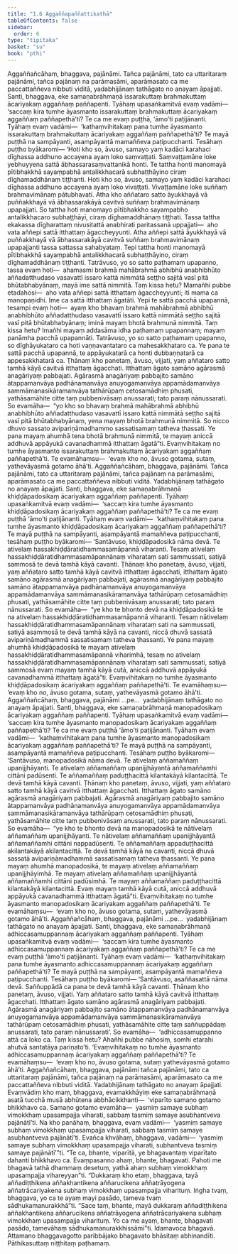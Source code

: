 ```yaml
---
title: "1.6 Aggaññapaññattikathā"
tableOfContents: false
sidebar:
  order: 6
type: "tipitaka"
basket: "su"
book: "pthi"
---
```



<DynamicBreadcrumb />

<Division number="36" book="pthi" bookNo="8" page="23">

<Paragraph number="78" book="pthi">
Aggaññañcāhaṃ, bhaggava, pajānāmi. Tañca pajānāmi, tato ca uttaritaraṃ pajānāmi, tañca pajānaṃ na parāmasāmi, aparāmasato ca me paccattaññeva nibbuti viditā, yadabhijānaṃ tathāgato no anayaṃ āpajjati.
</Paragraph>

</Division>
<Division number="37" book="pthi" bookNo="8" page="23">

<Paragraph number="79" book="pthi">
Santi, bhaggava, eke samaṇabrāhmaṇā issarakuttaṃ brahmakuttaṃ ācariyakaṃ aggaññaṃ paññapenti. Tyāhaṃ upasaṅkamitvā evaṃ vadāmi—  ‘saccaṃ kira tumhe āyasmanto issarakuttaṃ brahmakuttaṃ ācariyakaṃ aggaññaṃ paññapethā’ti? Te ca me evaṃ puṭṭhā, ‘āmo’ti paṭijānanti. Tyāhaṃ evaṃ vadāmi—  ‘kathaṃvihitakaṃ pana tumhe āyasmanto issarakuttaṃ brahmakuttaṃ ācariyakaṃ aggaññaṃ paññapethā’ti? Te mayā puṭṭhā na sampāyanti, asampāyantā mamaññeva paṭipucchanti. Tesāhaṃ puṭṭho byākaromi—
</Paragraph>

</Division>
<Division number="38" book="pthi" bookNo="8" page="23">

<Paragraph number="80" book="pthi">
‘Hoti kho so, āvuso, samayo yaṃ kadāci karahaci dīghassa addhuno accayena ayaṃ loko saṃvaṭṭati. Saṃvaṭṭamāne loke yebhuyyena sattā ābhassarasaṃvattanikā honti. Te tattha honti manomayā pītibhakkhā sayaṃpabhā antalikkhacarā subhaṭṭhāyino ciraṃ dīghamaddhānaṃ tiṭṭhanti.
</Paragraph>

<Paragraph number="81" book="pthi">
Hoti kho so, āvuso, samayo yaṃ kadāci karahaci dīghassa addhuno accayena ayaṃ loko vivaṭṭati. Vivaṭṭamāne loke suññaṃ brahmavimānaṃ pātubhavati. Atha kho aññataro satto āyukkhayā vā puññakkhayā vā ābhassarakāyā cavitvā suññaṃ brahmavimānaṃ upapajjati. So tattha hoti manomayo pītibhakkho sayampabho antalikkhacaro subhaṭṭhāyī, ciraṃ dīghamaddhānaṃ tiṭṭhati.
</Paragraph>

<Paragraph number="82" book="pthi">
Tassa tattha ekakassa dīgharattaṃ nivusitattā anabhirati paritassanā uppajjati—  aho vata aññepi sattā itthattaṃ āgaccheyyunti. Atha aññepi sattā āyukkhayā vā puññakkhayā vā ābhassarakāyā cavitvā suññaṃ brahmavimānaṃ upapajjanti tassa sattassa sahabyataṃ. Tepi tattha honti manomayā pītibhakkhā sayaṃpabhā antalikkhacarā subhaṭṭhāyino, ciraṃ dīghamaddhānaṃ tiṭṭhanti.
</Paragraph>

</Division>
<Division number="39" book="pthi" bookNo="8" page="24">

<Paragraph number="83" book="pthi">
Tatrāvuso, yo so satto paṭhamaṃ upapanno, tassa evaṃ hoti—  ahamasmi brahmā mahābrahmā abhibhū anabhibhūto aññadatthudaso vasavattī issaro kattā nimmātā seṭṭho sajitā vasī pitā bhūtabhabyānaṃ, mayā ime sattā nimmitā. Taṃ kissa hetu? Mamañhi pubbe etadahosi—  aho vata aññepi sattā itthattaṃ āgaccheyyunti; iti mama ca manopaṇidhi. Ime ca sattā itthattaṃ āgatāti.
</Paragraph>

<Paragraph number="84" book="pthi">
Yepi te sattā pacchā upapannā, tesampi evaṃ hoti—  ayaṃ kho bhavaṃ brahmā mahābrahmā abhibhū anabhibhūto aññadatthudaso vasavattī issaro kattā nimmātā seṭṭho sajitā vasī pitā bhūtabhabyānaṃ; iminā mayaṃ bhotā brahmunā nimmitā. Taṃ kissa hetu? Imañhi mayaṃ addasāma idha paṭhamaṃ upapannaṃ; mayaṃ panāmha pacchā upapannāti.
</Paragraph>

</Division>
<Division number="40" book="pthi" bookNo="8" page="24">

<Paragraph number="85" book="pthi">
Tatrāvuso, yo so satto paṭhamaṃ upapanno, so dīghāyukataro ca hoti vaṇṇavantataro ca mahesakkhataro ca. Ye pana te sattā pacchā upapannā, te appāyukatarā ca honti dubbaṇṇatarā ca appesakkhatarā ca.
</Paragraph>

<Paragraph number="86" book="pthi">
Ṭhānaṃ kho panetaṃ, āvuso, vijjati, yaṃ aññataro satto tamhā kāyā cavitvā itthattaṃ āgacchati. Itthattaṃ āgato samāno agārasmā anagāriyaṃ pabbajati. Agārasmā anagāriyaṃ pabbajito samāno ātappamanvāya padhānamanvāya anuyogamanvāya appamādamanvāya sammāmanasikāramanvāya tathārūpaṃ cetosamādhiṃ phusati, yathāsamāhite citte taṃ pubbenivāsaṃ anussarati; tato paraṃ nānussarati.
</Paragraph>

<Paragraph number="87" book="pthi">
So evamāha—  “yo kho so bhavaṃ brahmā mahābrahmā abhibhū anabhibhūto aññadatthudaso vasavattī issaro kattā nimmātā seṭṭho sajitā vasī pitā bhūtabhabyānaṃ, yena mayaṃ bhotā brahmunā nimmitā. So nicco dhuvo sassato avipariṇāmadhammo sassatisamaṃ tatheva ṭhassati. Ye pana mayaṃ ahumhā tena bhotā brahmunā nimmitā, te mayaṃ aniccā addhuvā appāyukā cavanadhammā itthattaṃ āgatā”ti. Evaṃvihitakaṃ no tumhe āyasmanto issarakuttaṃ brahmakuttaṃ ācariyakaṃ aggaññaṃ paññapethā’ti. Te evamāhaṃsu—  ‘evaṃ kho no, āvuso gotama, sutaṃ, yathevāyasmā gotamo āhā’ti.
</Paragraph>

<Paragraph number="88" book="pthi">
Aggaññañcāhaṃ, bhaggava, pajānāmi. Tañca pajānāmi, tato ca uttaritaraṃ pajānāmi, tañca pajānaṃ na parāmasāmi, aparāmasato ca me paccattaññeva nibbuti viditā. Yadabhijānaṃ tathāgato no anayaṃ āpajjati.
</Paragraph>

</Division>
<Division number="41" book="pthi" bookNo="8" page="25">

<Paragraph number="89" book="pthi">
Santi, bhaggava, eke samaṇabrāhmaṇā khiḍḍāpadosikaṃ ācariyakaṃ aggaññaṃ paññapenti. Tyāhaṃ upasaṅkamitvā evaṃ vadāmi—  ‘saccaṃ kira tumhe āyasmanto khiḍḍāpadosikaṃ ācariyakaṃ aggaññaṃ paññapethā’ti? Te ca me evaṃ puṭṭhā ‘āmo’ti paṭijānanti. Tyāhaṃ evaṃ vadāmi—  ‘kathaṃvihitakaṃ pana tumhe āyasmanto khiḍḍāpadosikaṃ ācariyakaṃ aggaññaṃ paññapethā’ti? Te mayā puṭṭhā na sampāyanti, asampāyantā mamaññeva paṭipucchanti, tesāhaṃ puṭṭho byākaromi—
</Paragraph>

</Division>
<Division number="42" book="pthi" bookNo="8" page="25">

<Paragraph number="90" book="pthi">
‘Santāvuso, khiḍḍāpadosikā nāma devā. Te ativelaṃ hassakhiḍḍāratidhammasamāpannā viharanti. Tesaṃ ativelaṃ hassakhiḍḍāratidhammasamāpannānaṃ viharataṃ sati sammussati, satiyā sammosā te devā tamhā kāyā cavanti.
</Paragraph>

<Paragraph number="91" book="pthi">
Ṭhānaṃ kho panetaṃ, āvuso, vijjati, yaṃ aññataro satto tamhā kāyā cavitvā itthattaṃ āgacchati, itthattaṃ āgato samāno agārasmā anagāriyaṃ pabbajati, agārasmā anagāriyaṃ pabbajito samāno ātappamanvāya padhānamanvāya anuyogamanvāya appamādamanvāya sammāmanasikāramanvāya tathārūpaṃ cetosamādhiṃ phusati, yathāsamāhite citte taṃ pubbenivāsaṃ anussarati; tato paraṃ nānussarati.
</Paragraph>

<Paragraph number="92" book="pthi">
So evamāha—  “ye kho te bhonto devā na khiḍḍāpadosikā te na ativelaṃ hassakhiḍḍāratidhammasamāpannā viharanti. Tesaṃ nātivelaṃ hassakhiḍḍāratidhammasamāpannānaṃ viharataṃ sati na sammussati, satiyā asammosā te devā tamhā kāyā na cavanti, niccā dhuvā sassatā avipariṇāmadhammā sassatisamaṃ tatheva ṭhassanti. Ye pana mayaṃ ahumhā khiḍḍāpadosikā te mayaṃ ativelaṃ hassakhiḍḍāratidhammasamāpannā viharimhā, tesaṃ no ativelaṃ hassakhiḍḍāratidhammasamāpannānaṃ viharataṃ sati sammussati, satiyā sammosā evaṃ mayaṃ tamhā kāyā cutā, aniccā addhuvā appāyukā cavanadhammā itthattaṃ āgatā”ti. Evaṃvihitakaṃ no tumhe āyasmanto khiḍḍāpadosikaṃ ācariyakaṃ aggaññaṃ paññapethā’ti. Te evamāhaṃsu—  ‘evaṃ kho no, āvuso gotama, sutaṃ, yathevāyasmā gotamo āhā’ti.
</Paragraph>

<Paragraph number="93" book="pthi">
Aggaññañcāhaṃ, bhaggava, pajānāmi …pe…  yadabhijānaṃ tathāgato no anayaṃ āpajjati.
</Paragraph>

</Division>
<Division number="43" book="pthi" bookNo="8" page="26">

<Paragraph number="94" book="pthi">
Santi, bhaggava, eke samaṇabrāhmaṇā manopadosikaṃ ācariyakaṃ aggaññaṃ paññapenti. Tyāhaṃ upasaṅkamitvā evaṃ vadāmi—  ‘saccaṃ kira tumhe āyasmanto manopadosikaṃ ācariyakaṃ aggaññaṃ paññapethā’ti? Te ca me evaṃ puṭṭhā ‘āmo’ti paṭijānanti. Tyāhaṃ evaṃ vadāmi—  ‘kathaṃvihitakaṃ pana tumhe āyasmanto manopadosikaṃ ācariyakaṃ aggaññaṃ paññapethā’ti? Te mayā puṭṭhā na sampāyanti, asampāyantā mamaññeva paṭipucchanti. Tesāhaṃ puṭṭho byākaromi—
</Paragraph>

</Division>
<Division number="44" book="pthi" bookNo="8" page="26">

<Paragraph number="95" book="pthi">
‘Santāvuso, manopadosikā nāma devā. Te ativelaṃ aññamaññaṃ upanijjhāyanti. Te ativelaṃ aññamaññaṃ upanijjhāyantā aññamaññamhi cittāni padūsenti. Te aññamaññaṃ paduṭṭhacittā kilantakāyā kilantacittā. Te devā tamhā kāyā cavanti.
</Paragraph>

<Paragraph number="96" book="pthi">
Ṭhānaṃ kho panetaṃ, āvuso, vijjati, yaṃ aññataro satto tamhā kāyā cavitvā itthattaṃ āgacchati. Itthattaṃ āgato samāno agārasmā anagāriyaṃ pabbajati. Agārasmā anagāriyaṃ pabbajito samāno ātappamanvāya padhānamanvāya anuyogamanvāya appamādamanvāya sammāmanasikāramanvāya tathārūpaṃ cetosamādhiṃ phusati, yathāsamāhite citte taṃ pubbenivāsaṃ anussarati, tato paraṃ nānussarati.
</Paragraph>

<Paragraph number="97" book="pthi">
So evamāha—  “ye kho te bhonto devā na manopadosikā te nātivelaṃ aññamaññaṃ upanijjhāyanti. Te nātivelaṃ aññamaññaṃ upanijjhāyantā aññamaññamhi cittāni nappadūsenti. Te aññamaññaṃ appaduṭṭhacittā akilantakāyā akilantacittā. Te devā tamhā kāyā na cavanti, niccā dhuvā sassatā avipariṇāmadhammā sassatisamaṃ tatheva ṭhassanti. Ye pana mayaṃ ahumhā manopadosikā, te mayaṃ ativelaṃ aññamaññaṃ upanijjhāyimhā. Te mayaṃ ativelaṃ aññamaññaṃ upanijjhāyantā aññamaññamhi cittāni padūsimhā. Te mayaṃ aññamaññaṃ paduṭṭhacittā kilantakāyā kilantacittā. Evaṃ mayaṃ tamhā kāyā cutā, aniccā addhuvā appāyukā cavanadhammā itthattaṃ āgatā”ti. Evaṃvihitakaṃ no tumhe āyasmanto manopadosikaṃ ācariyakaṃ aggaññaṃ paññapethā’ti. Te evamāhaṃsu—  ‘evaṃ kho no, āvuso gotama, sutaṃ, yathevāyasmā gotamo āhā’ti.
</Paragraph>

<Paragraph number="98" book="pthi">
Aggaññañcāhaṃ, bhaggava, pajānāmi …pe…  yadabhijānaṃ tathāgato no anayaṃ āpajjati.
</Paragraph>

</Division>
<Division number="45" book="pthi" bookNo="8" page="27">

<Paragraph number="99" book="pthi">
Santi, bhaggava, eke samaṇabrāhmaṇā adhiccasamuppannaṃ ācariyakaṃ aggaññaṃ paññapenti. Tyāhaṃ upasaṅkamitvā evaṃ vadāmi—  ‘saccaṃ kira tumhe āyasmanto adhiccasamuppannaṃ ācariyakaṃ aggaññaṃ paññapethā’ti? Te ca me evaṃ puṭṭhā ‘āmo’ti paṭijānanti. Tyāhaṃ evaṃ vadāmi—  ‘kathaṃvihitakaṃ pana tumhe āyasmanto adhiccasamuppannaṃ ācariyakaṃ aggaññaṃ paññapethā’ti? Te mayā puṭṭhā na sampāyanti, asampāyantā mamaññeva paṭipucchanti. Tesāhaṃ puṭṭho byākaromi—
</Paragraph>

</Division>
<Division number="46" book="pthi" bookNo="8" page="28">

<Paragraph number="100" book="pthi">
‘Santāvuso, asaññasattā nāma devā. Saññuppādā ca pana te devā tamhā kāyā cavanti.
</Paragraph>

<Paragraph number="101" book="pthi">
Ṭhānaṃ kho panetaṃ, āvuso, vijjati. Yaṃ aññataro satto tamhā kāyā cavitvā itthattaṃ āgacchati. Itthattaṃ āgato samāno agārasmā anagāriyaṃ pabbajati. Agārasmā anagāriyaṃ pabbajito samāno ātappamanvāya padhānamanvāya anuyogamanvāya appamādamanvāya sammāmanasikāramanvāya tathārūpaṃ cetosamādhiṃ phusati, yathāsamāhite citte taṃ saññuppādaṃ anussarati, tato paraṃ nānussarati’.
</Paragraph>

<Paragraph number="102" book="pthi">
So evamāha—  ‘adhiccasamuppanno attā ca loko ca. Taṃ kissa hetu? Ahañhi pubbe nāhosiṃ, somhi etarahi ahutvā santatāya pariṇato’ti. ‘Evaṃvihitakaṃ no tumhe āyasmanto adhiccasamuppannaṃ ācariyakaṃ aggaññaṃ paññapethā’ti? Te evamāhaṃsu—  ‘evaṃ kho no, āvuso gotama, sutaṃ yathevāyasmā gotamo āhā’ti.
</Paragraph>

<Paragraph number="103" book="pthi">
Aggaññañcāhaṃ, bhaggava, pajānāmi tañca pajānāmi, tato ca uttaritaraṃ pajānāmi, tañca pajānaṃ na parāmasāmi, aparāmasato ca me paccattaññeva nibbuti viditā. Yadabhijānaṃ tathāgato no anayaṃ āpajjati.
</Paragraph>

</Division>
<Division number="47" book="pthi" bookNo="8" page="28">

<Paragraph number="104" book="pthi">
Evaṃvādiṃ kho maṃ, bhaggava, evamakkhāyiṃ eke samaṇabrāhmaṇā asatā tucchā musā abhūtena abbhācikkhanti—  ‘viparīto samaṇo gotamo bhikkhavo ca. Samaṇo gotamo evamāha—  yasmiṃ samaye subhaṃ vimokkhaṃ upasampajja viharati, sabbaṃ tasmiṃ samaye asubhantveva pajānātī’ti. Na kho panāhaṃ, bhaggava, evaṃ vadāmi—  ‘yasmiṃ samaye subhaṃ vimokkhaṃ upasampajja viharati, sabbaṃ tasmiṃ samaye asubhantveva pajānātī’ti. Evañca khvāhaṃ, bhaggava, vadāmi—  ‘yasmiṃ samaye subhaṃ vimokkhaṃ upasampajja viharati, subhantveva tasmiṃ samaye pajānātī’”ti.
</Paragraph>

<Paragraph number="105" book="pthi">
“Te ca, bhante, viparītā, ye bhagavantaṃ viparītato dahanti bhikkhavo ca. Evaṃpasanno ahaṃ, bhante, bhagavati. Pahoti me bhagavā tathā dhammaṃ desetuṃ, yathā ahaṃ subhaṃ vimokkhaṃ upasampajja vihareyyan”ti.
</Paragraph>

</Division>
<Division number="48" book="pthi" bookNo="8" page="29">

<Paragraph number="106" book="pthi">
“Dukkaraṃ kho etaṃ, bhaggava, tayā aññadiṭṭhikena aññakhantikena aññarucikena aññatrāyogena aññatrācariyakena subhaṃ vimokkhaṃ upasampajja viharituṃ. Iṅgha tvaṃ, bhaggava, yo ca te ayaṃ mayi pasādo, tameva tvaṃ sādhukamanurakkhā”ti. “Sace taṃ, bhante, mayā dukkaraṃ aññadiṭṭhikena aññakhantikena aññarucikena aññatrāyogena aññatrācariyakena subhaṃ vimokkhaṃ upasampajja viharituṃ. Yo ca me ayaṃ, bhante, bhagavati pasādo, tamevāhaṃ sādhukamanurakkhissāmī”ti.
</Paragraph>

<Paragraph number="107" book="pthi">
Idamavoca bhagavā. Attamano bhaggavagotto paribbājako bhagavato bhāsitaṃ abhinandīti.

</Paragraph>
</Division>

<Paragraph number="108" type="center" book="pthi">
Pāthikasuttaṃ niṭṭhitaṃ paṭhamaṃ.
</Paragraph>
